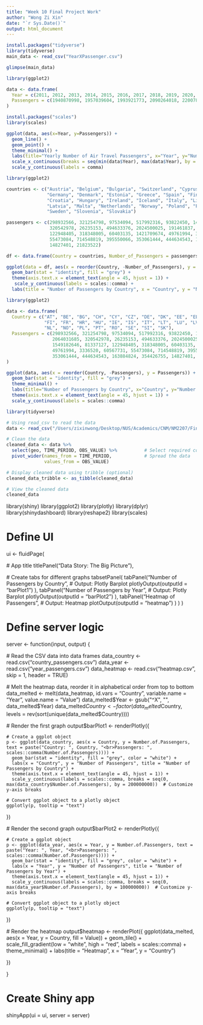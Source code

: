 ```yaml
---
title: "Week 10 Final Project Work"
author: "Wong Zi Xin"
date: "`r Sys.Date()`"
output: html_document
---
```


```r
install.packages("tidyverse")
library(tidyverse) 
main_data <- read_csv("YearXPassenger.csv")
```

```r
glimpse(main_data)
```

```r
library(ggplot2)

data <- data.frame(
  Year = c(2011, 2012, 2013, 2014, 2015, 2016, 2017, 2018, 2019, 2020, 2021, 2022),
  Passengers = c(1940870998, 1957039604, 1993921773, 2090264018, 2200784362, 2353855648, 2538298567, 2687118655, 2781871120, 670004952, 916286346, 1993529416)
)

install.packages("scales")
library(scales)

ggplot(data, aes(x=Year, y=Passengers)) +
  geom_line() +
  geom_point() +
  theme_minimal() +
  labs(title="Yearly Number of Air Travel Passengers", x="Year", y="Number of Passengers") +
  scale_x_continuous(breaks = seq(min(data$Year), max(data$Year), by = 1)) +
  scale_y_continuous(labels = comma)
```

```r
library(ggplot2)

countries <- c("Austria", "Belgium", "Bulgaria", "Switzerland", "Cyprus", "Czech Republic", 
               "Germany", "Denmark", "Estonia", "Greece", "Spain", "Finland", "France", 
               "Croatia", "Hungary", "Ireland", "Iceland", "Italy", "Lithuania", "Luxembourg", 
               "Latvia", "Malta", "Netherlands", "Norway", "Poland", "Portugal", "Romania", 
               "Sweden", "Slovenia", "Slovakia")

passengers <- c(298932566, 321254798, 97534094, 517992316, 93822450, 147668980, 2064031685, 
                320542978, 26235153, 494633376, 2024500025, 191461837, 1549182646, 81337127, 
                122948405, 318348005, 60403135, 1421709674, 49761994, 33365620, 60567731, 
                55473084, 714548819, 395550066, 353061444, 444634543, 163884824, 354426755, 
                14827401, 21823522)

df <- data.frame(Country = countries, Number_of_Passengers = passengers)

ggplot(data = df, aes(x = reorder(Country, -Number_of_Passengers), y = Number_of_Passengers)) +
  geom_bar(stat = "identity", fill = "grey") +
  theme(axis.text.x = element_text(angle = 45, hjust = 1)) +
   scale_y_continuous(labels = scales::comma) +
  labs(title = "Number of Passengers by Country", x = "Country", y = "Number of Passengers")

```

```r
library(ggplot2)

data <- data.frame(
  Country = c("AT", "BE", "BG", "CH", "CY", "CZ", "DE", "DK", "EE", "EL", "ES", 
              "FI", "FR", "HR", "HU", "IE", "IS", "IT", "LT", "LU", "LV", "MT", 
              "NL", "NO", "PL", "PT", "RO", "SE", "SI", "SK"),
  Passengers = c(298932566, 321254798, 97534094, 517992316, 93822450, 147668980, 
                 2064031685, 320542978, 26235153, 494633376, 2024500025, 191461837, 
                 1549182646, 81337127, 122948405, 318348005, 60403135, 1421709674, 
                 49761994, 3336520, 60567731, 55473084, 714548819, 395550066, 
                 353061444, 444634543, 163884824, 354426755, 14827401, 21823522)
)

ggplot(data, aes(x = reorder(Country, -Passengers), y = Passengers)) + 
  geom_bar(stat = "identity", fill = "grey") +
  theme_minimal() +
  labs(title="Number of Passengers by Country", x="Country", y="Number of Passengers") +
  theme(axis.text.x = element_text(angle = 45, hjust = 1)) +
  scale_y_continuous(labels = scales::comma)
```

```r
library(tidyverse)

# Using read_csv to read the data
data <- read_csv("/Users/zixinwong/Desktop/NUS/Academics/CNM/NM2207/FinalProject/shinyfinalproject/EU27_passenger_data.csv")

# Clean the data
cleaned_data <- data %>%
  select(geo, TIME_PERIOD, OBS_VALUE) %>%          # Select required columns
  pivot_wider(names_from = TIME_PERIOD,            # Spread the data
              values_from = OBS_VALUE)

# Display cleaned data using tribble (optional)
cleaned_data_tribble <- as_tibble(cleaned_data)

# View the cleaned data
cleaned_data
```

library(shiny)
library(ggplot2)
library(plotly)
library(dplyr)
library(shinydashboard)
library(reshape2)
library(scales)

# Define UI
ui <- fluidPage(
  
  # App title
  titlePanel("Data Story: The Big Picture"),
  
  # Create tabs for different graphs
  tabsetPanel(
    tabPanel("Number of Passengers by Country",
             # Output: Plotly Barplot
             plotlyOutput(outputId = "barPlot1")
    ),
    tabPanel("Number of Passengers by Year",
             # Output: Plotly Barplot
             plotlyOutput(outputId = "barPlot2")
    ),
    tabPanel("Heatmap of Passengers",
             # Output: Heatmap
             plotOutput(outputId = "heatmap")
    )
  )
)

# Define server logic
server <- function(input, output) { 
  
  # Read the CSV data into data frames
  data_country <- read.csv("country_passengers.csv")
  data_year <- read.csv("year_passengers.csv")
  data_heatmap <- read.csv("heatmap.csv", skip = 1, header = TRUE)
  
  # Melt the heatmap data, reorder it in alphabetical order from top to bottom
  data_melted <- melt(data_heatmap, id.vars = "Country", variable.name = "Year", value.name = "Value")
  data_melted$Year <- gsub("^X", "", data_melted$Year)
  data_melted$Country <- factor(data_melted$Country, levels = rev(sort(unique(data_melted$Country))))
  
  # Render the first graph
  output$barPlot1 <- renderPlotly({
    
    # Create a ggplot object
    p <- ggplot(data_country, aes(x = Country, y = Number.of.Passengers, text = paste("Country: ", Country, "<br>Passengers: ", scales::comma(Number.of.Passengers)))) +
      geom_bar(stat = "identity", fill = "grey", color = "white") +
      labs(x = "Country", y = "Number of Passengers", title = "Number of Passengers by Country") +
      theme(axis.text.x = element_text(angle = 45, hjust = 1)) +
      scale_y_continuous(labels = scales::comma, breaks = seq(0, max(data_country$Number.of.Passengers), by = 200000000))  # Customize y-axis breaks
    
    # Convert ggplot object to a plotly object
    ggplotly(p, tooltip = "text")
    
  })
  
  # Render the second graph
  output$barPlot2 <- renderPlotly({
    
    # Create a ggplot object
    p <- ggplot(data_year, aes(x = Year, y = Number.of.Passengers, text = paste("Year: ", Year, "<br>Passengers: ", scales::comma(Number.of.Passengers)))) +
      geom_bar(stat = "identity", fill = "grey", color = "white") +
      labs(x = "Year", y = "Number of Passengers", title = "Number of Passengers by Year") +
      theme(axis.text.x = element_text(angle = 45, hjust = 1)) +
      scale_y_continuous(labels = scales::comma, breaks = seq(0, max(data_year$Number.of.Passengers), by = 100000000))  # Customize y-axis breaks
    
    # Convert ggplot object to a plotly object
    ggplotly(p, tooltip = "text")
    
  })
  
  # Render the heatmap
  output$heatmap <- renderPlot({
    ggplot(data_melted, aes(x = Year, y = Country, fill = Value)) + 
      geom_tile() + 
      scale_fill_gradient(low = "white", high = "red", labels = scales::comma) +
      theme_minimal() +
      labs(title = "Heatmap", x = "Year", y = "Country")
    
  })
  
}

# Create Shiny app
shinyApp(ui = ui, server = server)
